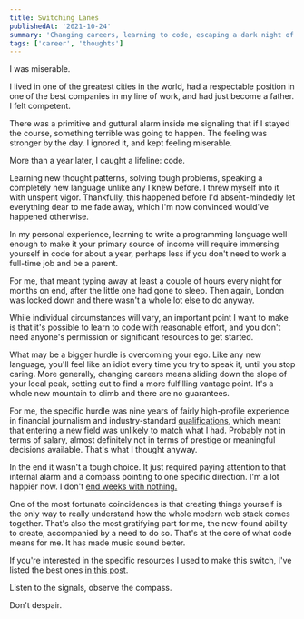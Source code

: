 ```yaml
---
title: Switching Lanes
publishedAt: '2021-10-24'
summary: 'Changing careers, learning to code, escaping a dark night of the soul.'
tags: ['career', 'thoughts']
---
```


I was miserable.

I lived in one of the greatest cities in the world, had a respectable position in one of the best companies in my line of work, and had just become a father. I felt competent.

There was a primitive and guttural alarm inside me signaling that if I stayed the course, something terrible was going to happen. The feeling was stronger by the day. I ignored it, and kept feeling miserable.

More than a year later, I caught a lifeline: code.

Learning new thought patterns, solving tough problems, speaking a completely new language unlike any I knew before. I threw myself into it with unspent vigor. Thankfully, this happened before I'd absent-mindedly let everything dear to me fade away, which I'm now convinced would've happened otherwise.

In my personal experience, learning to write a programming language well enough to make it your primary source of income will require immersing yourself in code for about a year, perhaps less if you don't need to work a full-time job and be a parent.

For me, that meant typing away at least a couple of hours every night for months on end, after the little one had gone to sleep. Then again, London was locked down and there wasn't a whole lot else to do anyway.

While individual circumstances will vary, an important point I want to make is that it's possible to learn to code with reasonable effort, and you don't need anyone's permission or significant resources to get started.

What may be a bigger hurdle is overcoming your ego. Like any new language, you'll feel like an idiot every time you try to speak it, until you stop caring. More generally, changing careers means sliding down the slope of your local peak, setting out to find a more fulfilling vantage point. It's a whole new mountain to climb and there are no guarantees.

For me, the specific hurdle was nine years of fairly high-profile experience in financial journalism and industry-standard [qualifications](https://www.cfainstitute.org/en/programs/cfa), which meant that entering a new field was unlikely to match what I had. Probably not in terms of salary, almost definitely not in terms of prestige or meaningful decisions available. That's what I thought anyway.

In the end it wasn't a tough choice. It just required paying attention to that internal alarm and a compass pointing to one specific direction. I'm a lot happier now. I don't [end weeks with nothing.](https://training.kalzumeus.com/newsletters/archive/do-not-end-the-week-with-nothing)

One of the most fortunate coincidences is that creating things yourself is the only way to really understand how the whole modern web stack comes together. That's also the most gratifying part for me, the new-found ability to create, accompanied by a need to do so. That's at the core of what code means for me. It has made music sound better.

If you're interested in the specific resources I used to make this switch, I've listed the best ones [in this post](/blog/starter-pack).

Listen to the signals, observe the compass.

Don't despair.
